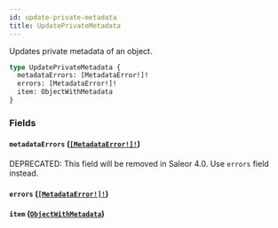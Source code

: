 ```yaml
---
id: update-private-metadata
title: UpdatePrivateMetadata
---
```


Updates private metadata of an object.

```graphql
type UpdatePrivateMetadata {
  metadataErrors: [MetadataError!]!
  errors: [MetadataError!]!
  item: ObjectWithMetadata
}
```

### Fields

#### `metadataErrors` ([`[MetadataError!]!`](/developer/api-reference/objects/metadata-error))

<span class="badge badge--warning">DEPRECATED: This field will be removed in Saleor 4.0. Use `errors` field instead.</span>

#### `errors` ([`[MetadataError!]!`](/developer/api-reference/objects/metadata-error))

#### `item` ([`ObjectWithMetadata`](/developer/api-reference/interfaces/object-with-metadata))
